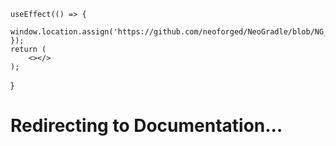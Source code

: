 
    useEffect(() => {
        window.location.assign('https://github.com/neoforged/NeoGradle/blob/NG_7.0/README.md');
    });
    return (
        <></>
    );
}

# Redirecting to Documentation...
